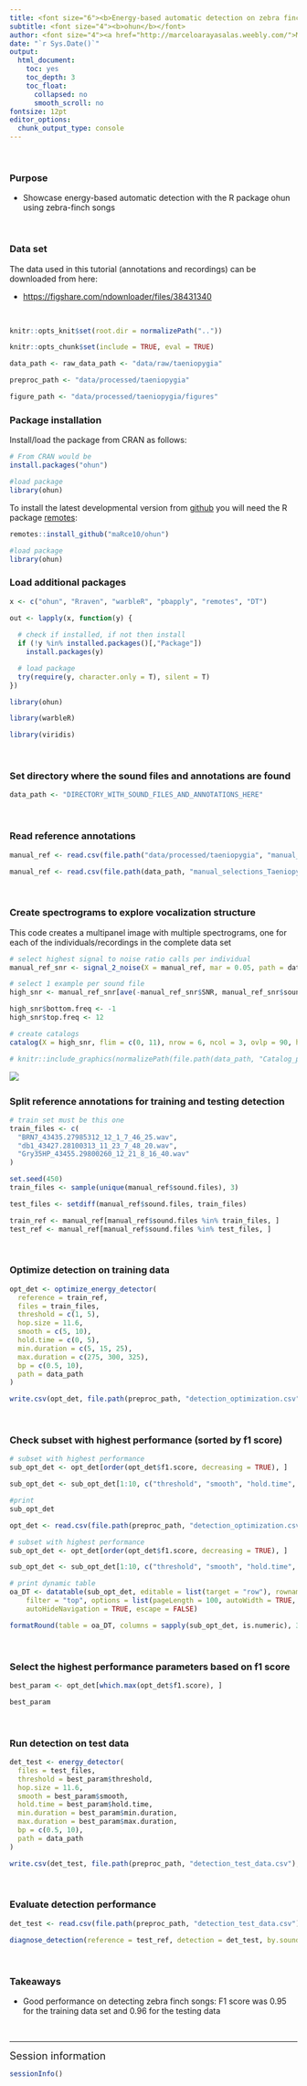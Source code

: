 ```yaml
---
title: <font size="6"><b>Energy-based automatic detection on zebra finch songs</b></font>
subtitle: <font size="4"><b>ohun</b></font>
author: <font size="4"><a href="http://marceloarayasalas.weebly.com/">Marcelo Araya-Salas, PhD</a></font>
date: "`r Sys.Date()`"
output:
  html_document:
    toc: yes
    toc_depth: 3
    toc_float:
      collapsed: no
      smooth_scroll: no
fontsize: 12pt 
editor_options: 
  chunk_output_type: console
---
```


&nbsp;

<div class="alert alert-info">

### Purpose

- Showcase energy-based automatic detection with the R package ohun using zebra-finch songs

</div>

&nbsp;

<div class="alert alert-warning">

### Data set

The data used in this tutorial (annotations and recordings) can be downloaded from here:

- [https://figshare.com/ndownloader/files/38431340](https://figshare.com/ndownloader/files/38431340)

</div>

&nbsp;


```r

knitr::opts_knit$set(root.dir = normalizePath(".."))

knitr::opts_chunk$set(include = TRUE, eval = TRUE)

data_path <- raw_data_path <- "data/raw/taeniopygia"

preproc_path <- "data/processed/taeniopygia"

figure_path <- "data/processed/taeniopygia/figures"

```


### Package installation

Install/load the package from CRAN as follows:

```r

# From CRAN would be
install.packages("ohun")

#load package
library(ohun)

```

To install the latest developmental version from [github](https://github.com/) you will need the R package [remotes](https://cran.r-project.org/package=remotes):

```r
remotes::install_github("maRce10/ohun")

#load package
library(ohun)

```


### Load additional packages
```r

x <- c("ohun", "Rraven", "warbleR", "pbapply", "remotes", "DT")

out <- lapply(x, function(y) {
  
  # check if installed, if not then install 
  if (!y %in% installed.packages()[,"Package"]) 
    install.packages(y) 

  # load package
  try(require(y, character.only = T), silent = T)
})

```

```r
library(ohun)

library(warbleR)

library(viridis)
```

&nbsp;

### Set directory where the sound files and annotations are found

```r

data_path <- "DIRECTORY_WITH_SOUND_FILES_AND_ANNOTATIONS_HERE"

```


&nbsp;

### Read reference annotations
```r

manual_ref <- read.csv(file.path("data/processed/taeniopygia", "manual_selections_Taeniopygia.csv"))

```

```r

manual_ref <- read.csv(file.path(data_path, "manual_selections_Taeniopygia.csv"))

```

&nbsp;

### Create spectrograms to explore vocalization structure

This code creates a multipanel image with multiple spectrograms, one for each of the individuals/recordings in the complete data set
```r

# select highest signal to noise ratio calls per individual
manual_ref_snr <- signal_2_noise(X = manual_ref, mar = 0.05, path = data_path)

# select 1 example per sound file
high_snr <- manual_ref_snr[ave(-manual_ref_snr$SNR, manual_ref_snr$sound.files, FUN = rank) <= 1, ]

high_snr$bottom.freq <- -1
high_snr$top.freq <- 12

# create catalogs
catalog(X = high_snr, flim = c(0, 11), nrow = 6, ncol = 3, ovlp = 90, height = 15, width = 20, same.time.scale = TRUE, mar = 0.01, wl = 512, gr = FALSE, spec.mar = 0, lab.mar = 0.001, rm.axes = TRUE, by.row = TRUE, box = TRUE, pal = viridis, parallel = 10, collevels = seq(-140, 0, 5), path = data_path, img.prefix = "same.time", highlight = TRUE, alpha = 0.2)

```

```r

# knitr::include_graphics(normalizePath(file.path(data_path, "Catalog_p1.jpeg")))

```

![](../data/raw/taeniopygia/Catalog_p1.jpeg)
&nbsp;

### Split reference annotations for training and testing detection
```r

# train set must be this one
train_files <- c(
  "BRN7_43435.27985312_12_1_7_46_25.wav",
  "db1_43427.28100313_11_23_7_48_20.wav",
  "Gry35HP_43455.29800260_12_21_8_16_40.wav"
)

```

```r

set.seed(450)    
train_files <- sample(unique(manual_ref$sound.files), 3)    

test_files <- setdiff(manual_ref$sound.files, train_files)

train_ref <- manual_ref[manual_ref$sound.files %in% train_files, ]
test_ref <- manual_ref[manual_ref$sound.files %in% test_files, ]
```

&nbsp;

### Optimize detection on training data
```r

opt_det <- optimize_energy_detector(
  reference = train_ref, 
  files = train_files, 
  threshold = c(1, 5), 
  hop.size = 11.6, 
  smooth = c(5, 10), 
  hold.time = c(0, 5), 
  min.duration = c(5, 15, 25), 
  max.duration = c(275, 300, 325), 
  bp = c(0.5, 10),
  path = data_path
)

```

```r

write.csv(opt_det, file.path(preproc_path, "detection_optimization.csv"), row.names = FALSE)
```

&nbsp;

### Check subset with highest performance (sorted by f1 score)
```r

# subset with highest performance
sub_opt_det <- opt_det[order(opt_det$f1.score, decreasing = TRUE), ]

sub_opt_det <- sub_opt_det[1:10, c("threshold", "smooth", "hold.time", "min.duration", "max.duration", "true.positives", "false.positives",  "false.negatives", "recall", "precision", "f1.score")]

#print 
sub_opt_det

```

```r

opt_det <- read.csv(file.path(preproc_path, "detection_optimization.csv"))

# subset with highest performance
sub_opt_det <- opt_det[order(opt_det$f1.score, decreasing = TRUE), ]

sub_opt_det <- sub_opt_det[1:10, c("threshold", "smooth", "hold.time", "min.duration", "max.duration", "true.positives", "false.positives",  "false.negatives", "recall", "precision", "f1.score")]

# print dynamic table
oa_DT <- datatable(sub_opt_det, editable = list(target = "row"), rownames = FALSE, style = "bootstrap",
    filter = "top", options = list(pageLength = 100, autoWidth = TRUE, dom = "ft"),
    autoHideNavigation = TRUE, escape = FALSE)

formatRound(table = oa_DT, columns = sapply(sub_opt_det, is.numeric), 3)
```

&nbsp;

### Select the highest performance parameters based on f1 score
```r

best_param <- opt_det[which.max(opt_det$f1.score), ]

best_param
```

&nbsp;

### Run detection on test data
```r

det_test <- energy_detector(
  files = test_files, 
  threshold = best_param$threshold, 
  hop.size = 11.6, 
  smooth = best_param$smooth, 
  hold.time = best_param$hold.time, 
  min.duration = best_param$min.duration, 
  max.duration = best_param$max.duration, 
  bp = c(0.5, 10), 
  path = data_path
)
```


```r

write.csv(det_test, file.path(preproc_path, "detection_test_data.csv"), row.names = FALSE)

```

&nbsp;

### Evaluate detection performance

```r

det_test <- read.csv(file.path(preproc_path, "detection_test_data.csv"))

```

```r

diagnose_detection(reference = test_ref, detection = det_test, by.sound.file = FALSE)

```

&nbsp;

<div class="alert alert-info">

### Takeaways

- Good performance on detecting zebra finch songs: F1 score was 0.95 for the training data set and 0.96 for the testing data 

</div>

&nbsp;

---

<font size="4">Session information</font>

```r

sessionInfo()

```

